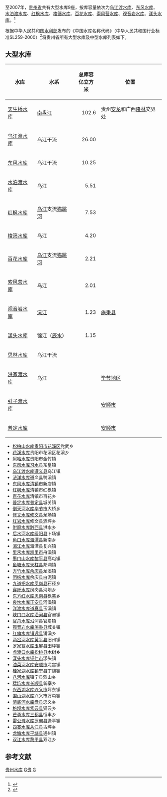 至2007年，[[贵州省|贵州省]]共有大型水库9座，按库容量依次为[[乌江渡水库|乌江渡水库]]、[[东风水库|东风水库]]、[[水泊渡水库|水泊渡水库]]、[[红枫水库|红枫水库]]、[[梭筛水库|梭筛水库]]、[[百花水库|百花水库]]、[[索风营水库|索风营水库]]、[[观音岩水库_(施秉)|观音岩水库]]、[[漾头水库|漾头水库]]。<ref name="2007年大型水库一览表">{{cite web |url=http://www.waterinfo.com.cn/sltj/Document/49124/49124.html |title=2007年大型水库一览表 |accessdate=2009-11-24 |author= |publisher=水利部发展研究中心 |language=zh-hans |deadurl=yes |archiveurl=https://web.archive.org/web/20110830142957/http://www.waterinfo.com.cn/sltj/Document/49124/49124.html |archivedate=2011-08-30 }}</ref>

根据中华人民共和国[[水利部|水利部]]发布的《中国水库名称代码》（中华人民共和国行业标准SL259-2000）<ref>{{Cite web |url=http://www.tsdh.net/%E6%B0%B4%E5%88%A9%E6%96%87%E7%8C%AE%E6%B1%87%E7%BC%96/PDF%E6%96%87%E6%A1%A3/%E4%B8%AD%E5%9B%BD%E6%B0%B4%E5%BA%93%E5%90%8D%E7%A7%B0%E4%BB%A3%E7%A0%81.pdf |title=存档副本 |access-date=2019-05-08 |archive-url=https://web.archive.org/web/20150505182029/http://www.tsdh.net/%E6%B0%B4%E5%88%A9%E6%96%87%E7%8C%AE%E6%B1%87%E7%BC%96/PDF%E6%96%87%E6%A1%A3/%E4%B8%AD%E5%9B%BD%E6%B0%B4%E5%BA%93%E5%90%8D%E7%A7%B0%E4%BB%A3%E7%A0%81.pdf |archive-date=2015-05-05 |dead-url=yes }}</ref>将贵州省所有大型水库及中型水库列表如下。

== 大型水库 ==
{| class="wikitable sortable"
|-
!水库!!水系!!总库容<br/>亿立方米!!位置
|-
![[天生桥水库|天生桥水库]]
|[[南盘江|南盘江]]
|align="right"|102.6
|贵州[[安龙|安龙]]和广西[[隆林|隆林]]交界处
|-
![[乌江渡水库|乌江渡水库]]
|[[乌江|乌江]]干流
|align="right"|26.00
|
|-
![[东风水库|东风水库]]
|乌江干流
|align="right"|10.25
|
|-
![[水泊渡水库|水泊渡水库]]
|乌江
|align="right"|5.51
|
|-
![[红枫水库|红枫水库]]
|[[乌江|乌江]]支流[[猫跳河|猫跳河]]
|align="right"|7.53
|
|-
![[梭筛水库|梭筛水库]]
|乌江
|align="right"|4.20
|
|-
![[百花水库|百花水库]]
|[[乌江|乌江]]支流[[猫跳河|猫跳河]]
|align="right"|2.21
|
|-
![[索风营水库|索风营水库]]
|乌江
|align="right"|2.01
|
|-
![[观音岩水库_(施秉)|观音岩水库]]
|[[沅江|沅江]]
|align="right"|1.23
|[[施秉县|施秉县]]
|-
![[漾头水库|漾头水库]]
|锦江（[[辰水|辰水]]）
|align="right"|1.15
|
|-
![[思林水库|思林水库]]
|乌江干流
|
|
|-
![[洪家渡水库|洪家渡水库]]
|乌江
|
|[[毕节地区|毕节地区]]
|-
![[引子渡水库|引子渡水库]]
|
|
|[[安顺市|安顺市]]
|-
![[普定水库|普定水库]]
|
|
|[[安顺市|安顺市]]
|}

*[[松柏山水库|松柏山水库]][[贵阳市|贵阳市]][[花溪区|花溪区]]党武乡
*[[花溪水库|花溪水库]]贵阳市花溪区花溪乡
*[[阿哈水库|阿哈水库]]贵阳市金竹镇
*[[东风水库|东风水库]][[习水县|习水县]]东皇镇
*[[乌江渡水库|乌江渡水库]][[遵义县|遵义县]]乌江镇
*[[浒洋水库|浒洋水库]]遵义县鸭溪镇
*[[东风水库|东风水库]][[清镇市|清镇市]]新店镇
*[[红枫水库|红枫水库]]清镇市红枫镇
*[[百花水库|百花水库]]清镇市百花乡
*[[普定水库|普定水库]][[普定县|普定县]]城关镇
*[[倒天河水库|倒天河水库]][[毕节市|毕节市]]大桥乡
*[[修文水库|修文水库]][[修文县|修文县]]龙场镇
*[[红岩水库|红岩水库]]修文县洒坪乡
*[[附廓水库|附廓水库]][[黔西县|黔西县]]洪水乡
*[[后水河水库|后水河水库]][[绥阳县|绥阳县]]卜场镇
*[[角口水库|角口水库]][[湄潭县|湄潭县]]新南乡
*[[湄江水库|湄江水库]]湄潭县复兴镇
*[[里禾水库|里禾水库]][[凯里市|凯里市]]舟溪镇
*[[墨门山水库|墨门山水库]][[黎平县|黎平县]]高屯镇
*[[鱼塘水库|鱼塘水库]][[天柱县|天柱县]]邦洞镇
*[[方竹水库|方竹水库]][[余庆县|余庆县]]龙溪镇
*[[团结水库|团结水库]]余庆县白泥镇
*[[九道拐水库|九道拐水库]][[凤岗县|凤岗县]]石径乡
*[[穿阡水库|穿阡水库]]凤岗县河坝乡
*[[东方红水库|东方红水库]][[思南县|思南县]]枫芸乡
*[[良坎水库|良坎水库]][[正安县|正安县]]河溪镇
*[[洋渡水库|洋渡水库]][[道真县|道真县]]玉溪镇
*[[峡门口水库|峡门口水库]][[沿河县|沿河县]]官洲镇
*[[官舟水库|官舟水库]]沿河县官舟镇
*[[观音岩水库_(施秉)|观音岩水库]][[施秉县|施秉县]]城关镇
*[[红旗水库|红旗水库]][[镇远县|镇远县]]涌溪乡
*[[两岔河水库|两岔河水库]][[黄平县|黄平县]]旧州镇
*[[罗家寨水库|罗家寨水库]][[玉屏县|玉屏县]]田坪镇
*[[虎渡口水库|虎渡口水库]][[松桃县|松桃县]]木树乡
*[[漾头水库|漾头水库]][[铜仁市|铜仁市]]漾头镇
*[[油菜河水库|油菜河水库]][[安顺市|安顺市]]龙宫镇
*[[桂家湖水库|桂家湖水库]][[镇宁县|镇宁县]]丁旗镇
*[[八河水库|八河水库]]镇宁县烈山乡
*[[猛坑水库|猛坑水库]][[长顺县|长顺县]]新寨乡
*[[兴西湖水库|兴西湖水库]][[兴义市|兴义市]]坪东镇
*[[围山湖水库|围山湖水库]]兴义市万屯镇
*[[清底河水库|清底河水库]][[盘县|盘县]]忠义乡
*[[格坝水库|格坝水库]][[紫云县|紫云县]]猫云乡
*[[芒勇水库|芒勇水库]][[三都县|三都县]]恒丰乡
*[[雷公滩水库|雷公滩水库]][[罗甸县|罗甸县]]逢亭镇
*[[四寨水库|四寨水库]][[从江县|从江县]]古坪乡
*[[龙塘水库|龙塘水库]][[平塘县|平塘县]]通州镇
*[[双江水库|双江水库]][[黎平县|黎平县]]双江乡

== 参考文献 ==
{{reflist}}
{{中国水库列表}}

[[Category:贵州水库|]]
[[Category:中国水库|G贵]]
[[Category:中国水库列表|G]]